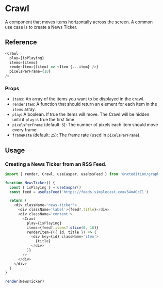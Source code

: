 # Crawl

A component that moves items horizontally across the screen. A common use case is to create a News
Ticker. 

## Reference

```js
<Crawl
  play={isPlaying}
  items={items}
  renderItem={(item) => <Item {...item} />}
  pixelsPerFrame={10}
/>

```

### Props

- `items`: An array of the items you want to be displayed in the crawl.
- `renderItem`: A function that should return an element for each item in the `items` array.
- `play`: A boolean. If true the items will move. The Crawl will be hidden until it `play` is true the first time.
- `pixelsPerFrame` (default: `5`): The number of pixels each item should move every frame.
- `frameRate` (default: `25`): The frame rate (used in `pixelsPerFrame`).

## Usage

### Creating a News Ticker from an RSS Feed.
```js
import { render, Crawl, useCaspar, useRssFeed } from '@nxtedition/graphics-kit'

function NewsTicker() {
  const { isPlaying } = useCaspar()
  const feed = useRssFeed('https://feeds.simplecast.com/54nAGcIl')

  return (
    <div className='news-ticker'>
      <div className='label'>{feed?.title}</div>
      <div className='content'>
        <Crawl
          play={isPlaying}
          items={feed?.items?.slice(0, 10)}
          renderItem={({ id, title }) => (
            <div key={id} className='item'>
              {title}
            </div>
          )}
        />
      </div>
    </div>
  )
}

render(NewsTicker)
```
